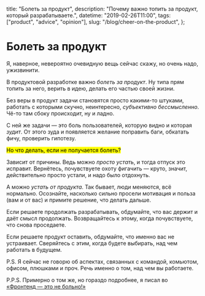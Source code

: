   title: "Болеть за продукт",
  description: "Почему важно топить за продукт, который разрабатываете.",
  datetime: "2019-02-26T11:00",
  tags: ["product", "advice", "opinion"],
  slug: "/blog/cheer-on-the-product",
};

# Болеть за продукт

Я, наверное, невероятно очевидную вещь сейчас скажу, но очень надо, ужизвинити.

В продуктовой разработке важно _болеть за продукт_. Ну типа прям топить за него, верить в идею, делать его частью своей жизни.

Без веры в продукт задачи становятся просто какими-то штуками, работать с которыми скучно, неинтересно, _субъективно бессмысленно_. Чё-то там сбоку происходит, ну и ладно.

С ней же задачи — это боль пользователей, которую видно и которая _зудит_. От этого зуда и появляется желание поправить баги, обкатать фичу, проверить гипотезу.

<mark>Но что делать, если не получается болеть?</mark>

Зависит от причины. Ведь можно _просто устать_, и тогда отпуск это исправит. Вернётесь, почувствуете охоту фигачить — круто, значит, действительно просто устали, и надо было отдохнуть.

А можно _устать от продукта_. Так бывает, люди меняются, всё нормально. Осознайте, насколько сильно просели мотивация и польза (вам и от вас) и примите решение, что делать дальше.

Если решаете продолжать разрабатывать, обдумайте, что вас держит и даёт смысл продолжать. Возвращайтесь к этому, когда почувствуете, что снова проседаете.

Если решаете продукт оставить, обдумайте, что именно вас не устраивает. Сверяйтесь с этим, когда будете выбирать, над чем работать в будущем.

P.S. Я сейчас не говорю об аспектах, связанных с командой, комьютом, офисом, плюшками и проч. Речь именно о том, над чем вы работаете.

P.P.S. Примерно о том же, но гораздо подробнее, я писал во [«Фронтенд — это не больно!»](https://bespoyasov.ru/front-not-pain/)
